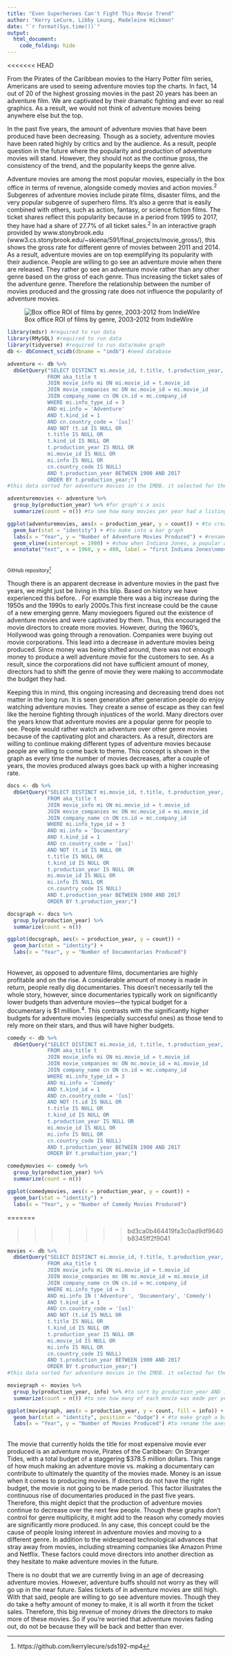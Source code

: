 ```yaml
---
title: "Even Superheroes Can't Fight This Movie Trend"
author: "Kerry LeCure, Libby Leung, Madeleine Hickman"
date: "`r format(Sys.time())`"
output:
  html_document:
    code_folding: hide
---
```

<<<<<<< HEAD
  
From the Pirates of the Caribbean movies to the Harry Potter film series, Americans are used to seeing adventure movies top the charts. In fact, 14 out of 20 of the highest grossing movies in the past 20 years has been an adventure film. We are captivated by their dramatic fighting and ever so real graphics. As a result, we would not think of adventure movies being anywhere else but the top.

In the past five years, the amount of adventure movies that have been produced have been decreasing. Though as a society, adventure movies have been rated highly by critics and by the audience. As a result, people question in the future where the popularity and production of adventure movies will stand. However, they should not as the continue gross, the consistency of the trend, and the popularity keeps the genre alive. 

Adventure movies are among the most popular movies, especially in the box office in terms of revenue, alongside comedy movies and action movies.<sup>2</sup> Subgenres of adventure movies include pirate films, disaster films, and the very popular subgenre of superhero films. It's also a genre that is easily combined with others, such as action, fantasy, or science fiction films. The ticket shares reflect this popularity because in a period from 1995 to 2017, they have had a share of 27.7% of all ticket sales.<sup>2</sup> In an interactive graph provided by www.stonybrook.edu (www3.cs.stonybrook.edu/~skiena/591/final_projects/movie_gross/), this shows the gross rate for different genre of movies between 2011 and 2014. As a result, adventure movies are on top exemplifying its popularity with their audience. People are willing to go see an adventure movie when there are released. They rather go see an adventure movie rather than any other genre based on the gross of each genre. Thus increasing the ticket sales of the adventure genre. Therefore the relationship between the number of movies produced and the grossing rate does not influence the popularity of adventure movies.


![Box office ROI of films by genre, 2003-2012 from IndieWire](http://dl9fvu4r30qs1.cloudfront.net/40/03/7b85079b4830928d0b87f28cca2c/return-on-investment-by-genre.jpg)
```r
library(mdsr) #required to run data
library(RMySQL) #required to run data
library(tidyverse) #required to run data/make graph
db <- dbConnect_scidb(dbname = "imdb") #need database 
```
```r
adventure <- db %>% 
  dbGetQuery("SELECT DISTINCT mi.movie_id, t.title, t.production_year, mi.info
             FROM aka_title t
             JOIN movie_info mi ON mi.movie_id = t.movie_id
             JOIN movie_companies mc ON mc.movie_id = mi.movie_id
             JOIN company_name cn ON cn.id = mc.company_id
             WHERE mi.info_type_id = 3
             AND mi.info = 'Adventure'
             AND t.kind_id = 1
             AND cn.country_code = '[us]'
             AND NOT (t.id IS NULL OR
             t.title IS NULL OR
             t.kind_id IS NULL OR
             t.production_year IS NULL OR
             mi.movie_id IS NULL OR
             mi.info IS NULL OR
             cn.country_code IS NULL)
             AND t.production_year BETWEEN 1900 AND 2017
             ORDER BY t.production_year;")
#this data sorted for adventure movies in the IMDB. it selected for the genre of 'Adventure' and also for movies made in the US. it was sorted from 1900 to 2017 to see trends since a little before movies had sound to now. peces of data that had NULL or NA were filtered out
```
```r
adventuremovies <- adventure %>%
  group_by(production_year) %>% #for graph's x axis
  summarize(count = n()) #to see how many movies per year had a listing as an adventure movie
```
```r
ggplot(adventuremovies, aes(x = production_year, y = count)) + #to create axes
  geom_bar(stat = "identity") + #to make into a bar graph
  labs(x = "Year", y = "Number of Adventure Movies Produced") + #rename axes
  geom_vline(xintercept = 1980) + #show when Indiana Jones, a popular adventure movie, was made
  annotate("text", x = 1960, y = 400, label = "first Indiana Jones\nmovie produced") #to give context
```
</br><small>GitHub repository[^1]</small>

Though there is an apparent decrease in adventure movies in the past five years, we might just be living in this blip. Based on history we have experienced this before. . For example there was a big increase during the 1950s and the 1990s to early 2000s.This first increase could be the cause of a new emerging genre. Many moviegoers figured out the existence of adventure movies and were captivated by them. Thus, this encouraged the movie directors to create more movies. However, during the 1960’s, Hollywood was going through a renovation. Companies were buying out movie corporations.  This lead into a decrease in adventure movies being produced. Since money was being shifted around, there was not enough money to produce a well adventure movie for the customers to see. As a result, since the corporations did not have sufficient amount of money, directors had to shift the genre of movie they were making to accommodate the budget they had.

Keeping this in mind, this ongoing increasing and decreasing trend does not matter in the long run. It is seen generation after generation people do enjoy watching adventure movies. They create a sense of escape as they can feel like the heroine fighting through injustices of the world. Many directors over the years know that adventure movies are a popular genre for people to see. People would rather watch an adventure over other genre movies because of the captivating plot and characters. As a result, directors are willing to continue making different types of adventure movies because people are willing to come back to theme. This concept is shown in the graph as every time the number of movies decreases, after a couple of years, the movies produced always goes back up with a higher increasing rate. 

```r
docs <- db %>% 
  dbGetQuery("SELECT DISTINCT mi.movie_id, t.title, t.production_year, mi.info
             FROM aka_title t
             JOIN movie_info mi ON mi.movie_id = t.movie_id
             JOIN movie_companies mc ON mc.movie_id = mi.movie_id
             JOIN company_name cn ON cn.id = mc.company_id
             WHERE mi.info_type_id = 3
             AND mi.info = 'Documentary'
             AND t.kind_id = 1
             AND cn.country_code = '[us]'
             AND NOT (t.id IS NULL OR
             t.title IS NULL OR
             t.kind_id IS NULL OR
             t.production_year IS NULL OR
             mi.movie_id IS NULL OR
             mi.info IS NULL OR
             cn.country_code IS NULL)
             AND t.production_year BETWEEN 1900 AND 2017
             ORDER BY t.production_year;")
```
```r
docsgraph <- docs %>%
  group_by(production_year) %>%
  summarize(count = n())
```
```r
ggplot(docsgraph, aes(x = production_year, y = count)) +
  geom_bar(stat = "identity") +
  labs(x = "Year", y = "Number of Documentaries Produced")
```
</br>However, as opposed to adventure films, documentaries are highly profitable and on the rise. A considerable amount of money is made in return, people really dig documentaries. This doesn't necessarily tell the whole story, however, since documentaries typically work on significantly lower budgets than adventure movies—the typical budget for a documentary is $1 million.<sup>4</sup>. This contrasts with the significantly higher budgets for adventure movies (especially successful ones) as those tend to rely more on their stars, and thus will have higher budgets. 
```r
comedy <- db %>% 
  dbGetQuery("SELECT DISTINCT mi.movie_id, t.title, t.production_year, mi.info
             FROM aka_title t
             JOIN movie_info mi ON mi.movie_id = t.movie_id
             JOIN movie_companies mc ON mc.movie_id = mi.movie_id
             JOIN company_name cn ON cn.id = mc.company_id
             WHERE mi.info_type_id = 3
             AND mi.info = 'Comedy'
             AND t.kind_id = 1
             AND cn.country_code = '[us]'
             AND NOT (t.id IS NULL OR
             t.title IS NULL OR
             t.kind_id IS NULL OR
             t.production_year IS NULL OR
             mi.movie_id IS NULL OR
             mi.info IS NULL OR
             cn.country_code IS NULL)
             AND t.production_year BETWEEN 1900 AND 2017
             ORDER BY t.production_year;")
```
```r
comedymovies <- comedy %>%
  group_by(production_year) %>%
  summarize(count = n())
```
```r
ggplot(comedymovies, aes(x = production_year, y = count)) +
  geom_bar(stat = "identity") +
  labs(x = "Year", y = "Number of Comedy Movies Produced")
```
=======


>>>>>>> bd3ca0b464419fa3c0ad9df9640b8345ff2f9041
```r
movies <- db %>% 
  dbGetQuery("SELECT DISTINCT mi.movie_id, t.title, t.production_year, mi.info
             FROM aka_title t
             JOIN movie_info mi ON mi.movie_id = t.movie_id
             JOIN movie_companies mc ON mc.movie_id = mi.movie_id
             JOIN company_name cn ON cn.id = mc.company_id
             WHERE mi.info_type_id = 3
             AND mi.info IN ('Adventure', 'Documentary', 'Comedy')
             AND t.kind_id = 1
             AND cn.country_code = '[us]'
             AND NOT (t.id IS NULL OR
             t.title IS NULL OR
             t.kind_id IS NULL OR
             t.production_year IS NULL OR
             mi.movie_id IS NULL OR
             mi.info IS NULL OR
             cn.country_code IS NULL)
             AND t.production_year BETWEEN 1900 AND 2017
             ORDER BY t.production_year;")
#this data sorted for adventure movies in the IMDB. it selected for the genres of 'Adventure', 'Documentary', and 'Comedy' and also for movies made in the US. it was sorted from 1900 to 2017 to see trends since a little before movies had sound to now. peces of data that had NULL or NA were filtered out. this was in order to compare the three genres.
```
```r
moviegraph <- movies %>%
  group_by(production_year, info) %>% #to sort by production_year AND info
  summarize(count = n()) #to see how many of each movie was made per year
```
```r
ggplot(moviegraph, aes(x = production_year, y = count, fill = info)) + #to create axes and split the three genres up into their own categories in the legend
  geom_bar(stat = "identity", position = "dodge") + #to make graph a bar graph and have the bars next to one another
  labs(x = "Year", y = "Number of Movies Produced") #to rename the axes
```
</br>
The movie that currently holds the title for most expensive movie ever produced is an adventure movie, Pirates of the Caribbean: On Stranger Tides, with a total budget of a staggering $378.5 million dollars. This range of how much making an adventure movie vs. making a documentary can contribute to ultimately the quantity of the movies made. Money is an issue when it comes to producing movies. If directors do not have the right budget, the movie is not going to be made period.  This factor illustrates the continuous rise of documentaries produced in the past five years. Therefore, this might depict that the production of adventure movies continue to decrease over the next few people. Though these graphs don’t control for genre multiplicity, it might add to the reason why comedy movies are significantly more produced. In any case, this concept could be the cause of people losing interest in adventure movies and moving to a different genre. In addition to the widespread technological advances that stray away from movies, including streaming companies like Amazon Prime and Netflix. These factors could move directors into another direction as they hesitate to make adventure movies in the future.

There is no doubt that we are currently living in an age of decreasing adventure movies. However, adventure buffs should not worry as they will go up in the near future. Sales tickets of in adventure movies are still high. With that said, people are willing to go see adventure movies. Though they do take a hefty amount of money to make, it is all worth it from the ticket sales. Therefore, this big revenue of money drives the directors to make more of these movies. So if you’re worried that adventure movies fading out, do not be because they will be back and better than ever.

[^1]: https://github.com/kerrylecure/sds192-mp4
[^2]: https://www.statista.com/statistics/188658/movie-genres-in-north-america-by-box-office-revenue-since-1995/